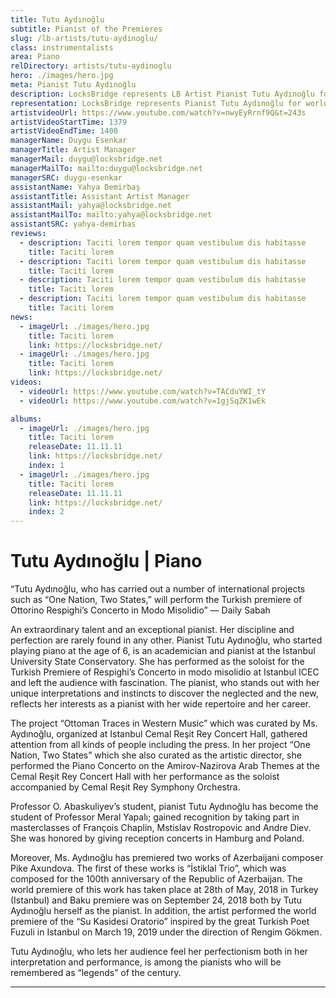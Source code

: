 ```yaml
---
title: Tutu Aydınoğlu
subtitle: Pianist of the Premieres
slug: /lb-artists/tutu-aydinoglu/
class: instrumentalists
area: Piano
relDirectory: artists/tutu-aydinoglu
hero: ./images/hero.jpg
meta: Pianist Tutu Aydınoğlu
description: LocksBridge represents LB Artist Pianist Tutu Aydınoğlu for worldwide general management.
representation: LocksBridge represents Pianist Tutu Aydınoğlu for worldwide general management.
artistvideoUrl: https://www.youtube.com/watch?v=nwyEyRrnf9Q&t=243s
artistVideoStartTime: 1379
artistVideoEndTime: 1400
managerName: Duygu Esenkar
managerTitle: Artist Manager
managerMail: duygu@locksbridge.net
managerMailTo: mailto:duygu@locksbridge.net
managerSRC: duygu-esenkar
assistantName: Yahya Demirbaş
assistantTitle: Assistant Artist Manager
assistantMail: yahya@locksbridge.net
assistantMailTo: mailto:yahya@locksbridge.net
assistantSRC: yahya-demirbas
reviews:
  - description: Taciti lorem tempor quam vestibulum dis habitasse
    title: Taciti lorem
  - description: Taciti lorem tempor quam vestibulum dis habitasse
    title: Taciti lorem
  - description: Taciti lorem tempor quam vestibulum dis habitasse
    title: Taciti lorem
  - description: Taciti lorem tempor quam vestibulum dis habitasse
    title: Taciti lorem
news:
  - imageUrl: ./images/hero.jpg
    title: Taciti lorem
    link: https://locksbridge.net/
  - imageUrl: ./images/hero.jpg
    title: Taciti lorem
    link: https://locksbridge.net/
videos:
  - videoUrl: https://www.youtube.com/watch?v=TACduYWI_tY
  - videoUrl: https://www.youtube.com/watch?v=1gjSqZK1wEk

albums:
  - imageUrl: ./images/hero.jpg
    title: Taciti lorem
    releaseDate: 11.11.11
    link: https://locksbridge.net/
    index: 1
  - imageUrl: ./images/hero.jpg
    title: Taciti lorem
    releaseDate: 11.11.11
    link: https://locksbridge.net/
    index: 2
---
```


# Tutu Aydınoğlu | Piano

“Tutu Aydınoğlu, who has carried out a number of international projects such as “One Nation, Two States,” will perform the Turkish premiere of Ottorino Respighi’s Concerto in Modo Misolidio” — Daily Sabah

An extraordinary talent and an exceptional pianist. Her discipline and perfection are rarely found in any other. Pianist Tutu Aydınoğlu, who started playing piano at the age of 6, is an academician and pianist at the Istanbul University State Conservatory. She has performed as the soloist for the Turkish Premiere of Respighi’s Concerto in modo misolidio at Istanbul ICEC and left the audience with fascination. The pianist, who stands out with her unique interpretations and instincts to discover the neglected and the new, reflects her interests as a pianist with her wide repertoire and her career.

The project “Ottoman Traces in Western Music” which was curated by Ms. Aydınoğlu, organized at Istanbul Cemal Reşit Rey Concert Hall, gathered attention from all kinds of people including the press. In her project “One Nation, Two States” which she also curated as the artistic director, she performed the Piano Concerto on the Amirov-Nazirova Arab Themes at the Cemal Reşit Rey Concert Hall with her performance as the soloist accompanied by Cemal Reşit Rey Symphony Orchestra.

Professor O. Abaskuliyev’s student, pianist Tutu Aydınoğlu has become the student of Professor Meral Yapalı; gained recognition by taking part in masterclasses of François Chaplin, Mstislav Rostropovic and Andre Diev. She was honored by giving reception concerts in Hamburg and Poland.

Moreover, Ms. Aydınoğlu has premiered two works of Azerbaijani composer Pike Axundova. The first of these works is “İstiklal Trio”, which was composed for the 100th anniversary of the Republic of Azerbaijan. The world premiere of this work has taken place at 28th of May, 2018 in Turkey (Istanbul) and Baku premiere was on September 24, 2018 both by Tutu Aydınoğlu herself as the pianist. In addition, the artist performed the world premiere of the “Su Kasidesi Oratorio” inspired by the great Turkish Poet Fuzuli in Istanbul on March 19, 2019 under the direction of Rengim Gökmen.

Tutu Aydınoğlu, who lets her audience feel her perfectionism both in her interpretation and performance, is among the pianists who will be remembered as “legends” of the century.

- - -
